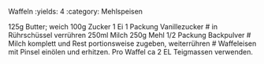Waffeln
:yields: 4
:category: Mehlspeisen

125g Butter; weich
100g Zucker
1 Ei
1 Packung Vanillezucker
# in Rührschüssel verrühren
250ml Milch
250g Mehl
1/2 Packung Backpulver
# Milch komplett und Rest portionsweise zugeben, weiterrühren
# Waffeleisen mit Pinsel einölen und erhitzen. Pro Waffel ca 2 EL Teigmassen verwenden.
